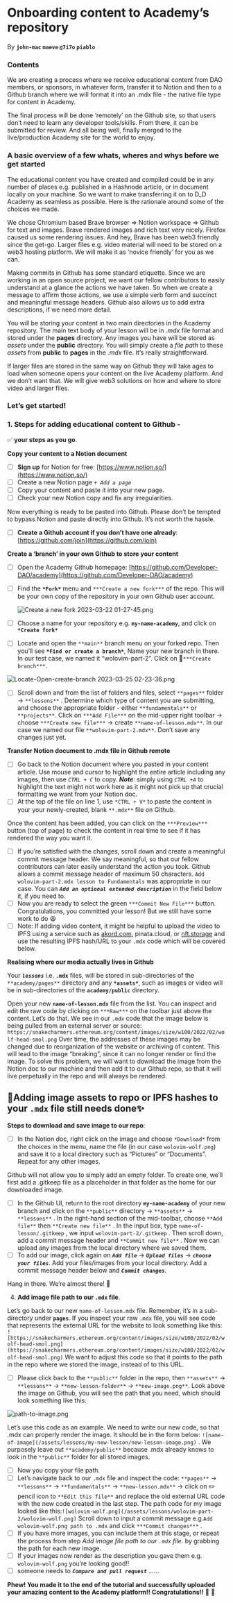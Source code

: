 # Onboarding content to Academy’s repository

By **`john-mac` `maeve` `@7i7o` `piablo`**

### Contents

We are creating a process where we receive educational content from DAO members, or sponsors, in whatever form, transfer it to Notion and then to a Github branch where we will format it into an .mdx file - the native file type for content in Academy. 

The final process will be done ‘remotely’ on the Github site, so that users don’t need to learn any developer tools/skills. From there, it can be submitted for review. And all being well, finally merged to the live/production Academy site for the world to enjoy.

### A basic overview of a few whats, wheres and whys before we get started

The educational content you have created and compiled could be in any number of places e.g. published in a Hashnode article, or in document locally on your machine. So we want to make transferring it on to D_D Academy as seamless as possible. Here is the rationale around some of the choices we made.

We chose Chromium based Brave browser ⇒ Notion workspace ⇒ Github for text and images. Brave rendered images and rich text very nicely. Firefox caused us some rendering issues. And hey, Brave has been web3 friendly since the get-go. Larger files e.g. video material will need to be stored on a web3 hosting platform. We will make it as ‘novice friendly’ for you as we can.

Making commits in Github has some standard etiquette. Since we are working in an open source project, we want our fellow contributors to easily understand at a glance the actions we have taken. So when we create a message to affirm those actions, we use a simple verb form and succinct and meaningful message headers. Github also allows us to add extra descriptions, if we need more detail. 

You will be storing your content in two main directories in the Academy repository. The main text body of your lesson will be in *.mdx* file format and stored under the **pages** directory. Any images you have will be stored as *assets* under the **public** directory. You will simply create a *file path* to these *assets* from **public** to **pages** in the *.mdx* file. It’s really straightforward. 

If larger files are stored in the same way on Github they will take ages to load when someone opens your content on the live Academy platform. And we don’t want that. We will give web3 solutions on how and where to store video and larger files. 

### **Let’s get started!**

### 1.  Steps for adding educational content to Github -

✅ **your steps as you go**.

**Copy your content to a Notion document**

- [ ]  **Sign up** for Notion for free: [https://www.notion.so/](https://www.notion.so/)
- [ ]  Create a new Notion page *`+ Add a page`*
- [ ]  Copy your content and paste it into your new page.
- [ ]  Check your new Notion copy and fix any irregularities.

Now everything is ready to be pasted into Github. Please don’t be tempted to bypass Notion and paste directly into Github. It’s not worth the hassle. 

- [ ]  **Create a Github account if you don’t have one already**: [https://github.com/join](https://github.com/join)

**Create a ‘branch’ in your own Github to store your content**

- [ ]  Open the Academy Github homepage: [https://github.com/Developer-DAO/academy](https://github.com/Developer-DAO/academy)
- [ ]  Find the **`*Fork*`** menu and `***Create a new fork***` of the repo. This will be your own copy of the repository in your own Github user account.
    
    ![Create a new fork 2023-03-22 01-27-45.png](https://s3-us-west-2.amazonaws.com/secure.notion-static.com/ae83b865-4204-4a41-a9ab-ef9147ce7c1b/Create_a_new_fork_2023-03-22_01-27-45.png)
    
- [ ]  Choose a name for your repository e.g. **`my-name-academy`**, and click on **`*Create fork*`**
- [ ]  Locate and open the `**main**` branch menu on your forked repo. Then you’ll see **`*Find or create a branch*`**, Name your new branch in there. In our test case, we named it “wolovim-part-2”. Click on 🎋`***Create branch***`.

![Locate-Open-create-branch 2023-03-25 02-23-36.png](https://s3-us-west-2.amazonaws.com/secure.notion-static.com/e7a79632-ef9b-480d-9897-7b64003ec166/Locate-Open-create-branch_2023-03-25_02-23-36.png)

- [ ]  Scroll down and from the list of folders and files, select `**pages**` folder → `**lessons**` . Determine which type of content you are submitting, and choose the appropriate folder - either `**fundamentals**` or `**projects**`. Click on `***Add File***` on the mid-upper right toolbar → choose `***Create new file***` → create `**name-of-lesson.mdx**`. In our case we named our file `**wolovim-part-2.mdx**`. Don’t save any changes just yet.

**Transfer Notion document to .mdx file in Github remote**

- [ ]  Go back to the Notion document where you pasted in your content article. Use mouse and cursor to highlight the entire article including any images, then use *`CTRL + C`* to copy. ***Note***: simply using *`CTRL +A`* to highlight the text might not work here as it might not pick up that crucial formatting we want from your Notion doc.
- [ ]  At the top of the file on line 1, use `*CTRL + V*` to paste the content in your your newly-created, blank `**.mdx**` file on Github.

Once the content has been added, you can click on the `***Preview***` button (top of page) to check the content in real time to see if it has rendered the way you want it. 

- [ ]  If you’re satisfied with the changes, scroll down and create a meaningful commit message header. We say meaningful, so that our fellow contributors can later easily understand the action you took. Github allows a commit message header of maximum 50 characters. `Add wolovim-part-2.mdx lesson to Fundamentals` was appropriate in our case. You can ***`Add an optional extended description`*** in the field below it, if you need to.
- [ ]  Now you are ready to select the green `***Commit New File***` button. Congratulations, you committed your lesson! But we still have some work to do 😆
- [ ]  Note: If adding video content, it might be helpful to upload the video to IPFS using a service such as [akord.com](http://akord.com), pinata.cloud, or [nft.storage](http://nft.storage) and use the resulting IPFS hash/URL to your `.mdx` code which will be covered below.

**Realising where our media actually lives in Github**

Your ***`lessons`*** i.e. **`.mdx`** files, will be stored in sub-directories of the `**academy/pages**` directory and any **`*assets*`**, such as images or video will be in sub-directories of the **`academy/public`** directory.

Open your new **`name-of-lesson.mdx`** file from the list. You can inspect and edit the raw code by clicking on `***Raw***` on the toolbar just above the content. Let’s do that. We see in our `.mdx` code that the image below is being pulled from an external server or source: `https://snakecharmers.ethereum.org/content/images/size/w100/2022/02/wolf-head-smol.png` Over time, the addresses of these images may be changed due to reorganization of the website or archiving of content. This will lead to the image “breaking”, since it can no longer render or find the image. To solve this problem, we will want to download the image from the Notion doc to our machine and then add it to our Github repo, so that it will live perpetually in the repo and will always be rendered. 

## 💫**Adding image assets to repo or IPFS hashes to your `.mdx` file still needs done**✨

**Steps to download and save image to our repo**:

- [ ]  In the Notion doc, right click on the image and choose `*Download*` from the choices in the menu, name the file (in our case `wolovim-wolf.png`) and save it to a local directory such as “Pictures” or “Documents”. Repeat for any other images.

Github will not allow you to simply add an empty folder. To create one, we’ll first add a .gitkeep file as a placeholder in that folder as the home for our downloaded image. 

- [ ]  In the Github UI, return to the root directory **`my-name-academy`** of your new branch and click on the `**public**` directory → `**assets**` → `**lessons**` . In the right-hand section of the mid-toolbar, choose `**Add file**` then `**Create new file**` . In the input box, type `name-of-lesson/.gitkeep` , we input `wolovim-part-2/.gitkeep` . Then scroll down, add a commit message header and `**Commit new file**` . Now we can upload any images from the local directory where we saved them.
- [ ]  To add our image, click again on ***`Add file`*** → ***`Upload files`*** → ***`choose your files`***. Add your files/images from your local directory. Add a commit message header below and ***`Commit changes`***.

Hang in there. We’re almost there! 🙌

4. **Add image file path to our `.mdx` file**. 

Let’s go back to our new `name-of-lesson.mdx` file. Remember, it’s in a sub-directory under **`pages`**. If you inspect your raw `.mdx` file, you will see code that represents the external URL for the website to look something like this:
`![https://snakecharmers.ethereum.org/content/images/size/w100/2022/02/wolf-head-smol.png](https://snakecharmers.ethereum.org/content/images/size/w100/2022/02/wolf-head-smol.png)` We want to adjust this code so that it points to the path in the repo where we stored the image, instead of to this URL. 

- [ ]  Please click back to the `**public**` folder in the repo, then `**assets**` → `**lessons**` → `**new-lesson-folder**` → `**new-image.png**`. Look above the image on Github, you will see the path that you need, which should look something like this:

![path-to-image.png](https://s3-us-west-2.amazonaws.com/secure.notion-static.com/33609667-3f59-4782-98f9-3cce1c81a364/path-to-image.png)

Let’s use this code as an example. We need to write our new code, so that .mdx can properly render the image. It should be in the form below:
`![name-of-image](/assets/lessons/my-new-lesson/new-lesson-image.png)` . We purposely leave out `**academy/public**` because .mdx already knows to look in the `**public**` folder for all stored images. 

- [ ]  Now you copy your file path.
- [ ]  Let’s navigate back to our `.mdx` file and inspect the code: `**pages**` → `**lessons**` → `**fundamentals**` → `**new-lesson.mdx**` → click on ✏️ pencil icon to `**Edit this file**`  and replace the old external URL code with the new code created in the last step.  The path code for my image looked like this:`![wolovim-wolf.png](/assets/lessons/wolovim-part-2/wolovim-wolf.png)` Scroll down to input a commit message e.g.`Add wolovim-wolf.png path to .mdx` and click `***Commit changes***` .
- [ ]  If you have more images, you can include them at this stage, or repeat the process from step *Add image file path to our `.mdx`  file*. by grabbing the path for each new image.
- [ ]  If your images now render as the description you gave them e.g. `wolovim-wolf.png` you’re looking good!!
- [ ]  someone needs to ***`Compare and pull request`*** ……

**Phew! You made it to the end of the tutorial and successfully uploaded your amazing content to the Academy platform!! Congratulations!!** 🙌 🎉
